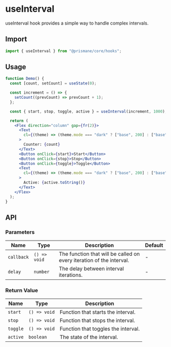 # useInterval

useInterval hook provides a simple way to handle complex intervals.

## Import

```js
import { useInterval } from "@prismane/core/hooks";
```

## Usage

```jsx
function Demo() {
  const [count, setCount] = useState(0);

  const increment = () => {
    setCount((prevCount) => prevCount + 1);
  };

  const { start, stop, toggle, active } = useInterval(increment, 1000);

  return (
    <Flex direction="column" gap={fr(2)}>
      <Text
        cl={(theme) => (theme.mode === "dark" ? ["base", 200] : ["base", 700])}
      >
        Counter: {count}
      </Text>
      <Button onClick={start}>Start</Button>
      <Button onClick={stop}>Stop</Button>
      <Button onClick={toggle}>Toggle</Button>
      <Text
        cl={(theme) => (theme.mode === "dark" ? ["base", 200] : ["base", 700])}
      >
        Active: {active.toString()}
      </Text>
    </Flex>
  );
}
```

## API

### Parameters

| Name       | Type         | Description                                                          | Default |
| ---------- | ------------ | -------------------------------------------------------------------- | ------- |
| `callback` | `() => void` | The function that will be called on every iteration of the interval. | -       |
| `delay`    | `number`     | The delay between interval iterations.                               | -       |

### Return Value

| Name     | Type         | Description                         |
| -------- | ------------ | ----------------------------------- |
| `start`  | `() => void` | Function that starts the interval.  |
| `stop`   | `() => void` | Function that stops the interval.   |
| `toggle` | `() => void` | Function that toggles the interval. |
| `active` | `boolean`    | The state of the interval.          |

